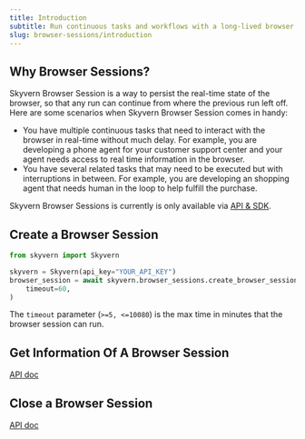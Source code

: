 ```yaml
---
title: Introduction
subtitle: Run continuous tasks and workflows with a long-lived browser session
slug: browser-sessions/introduction
---
```


## Why Browser Sessions?
Skyvern Browser Session is a way to persist the real-time state of the browser, so that any run can continue from where the previous run left off. Here are some scenarios when Skyvern Browser Session comes in handy:
- You have multiple continuous tasks that need to interact with the browser in real-time without much delay. For example, you are developing a phone agent for your customer support center and your agent needs access to real time information in the browser.
- You have several related tasks that may need to be executed but with interruptions in between. For example, you are developing an shopping agent that needs human in the loop to help fulfill the purchase.

Skyvern Browser Sessions is currently is only available via [API & SDK](/api-reference/api-reference/browser-session/create-browser-session).

## Create a Browser Session

```python
from skyvern import Skyvern

skyvern = Skyvern(api_key="YOUR_API_KEY")
browser_session = await skyvern.browser_sessions.create_browser_session(
	timeout=60,
)
```

The `timeout` parameter (`>=5, <=10080`) is the max time in minutes that the browser session can run. 



## Get Information Of A Browser Session
[API doc](/api-reference/api-reference/browser-session/get-browser-session)

## Close a Browser Session
[API doc](/api-reference/api-reference/browser-session/close-browser-session)